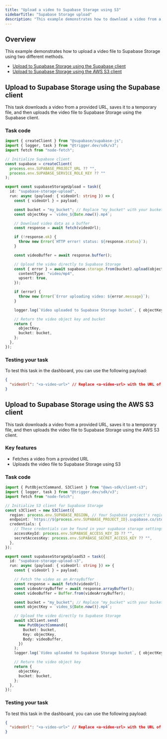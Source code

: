 ```yaml
---
title: "Upload a video to Supabase Storage using S3"
sidebarTitle: "Supabase Storage upload"
description: "This example demonstrates how to download a video from a URL and upload it to Supabase Storage using Trigger.dev."
---
```



## Overview

This example demonstrates how to upload a video file to Supabase Storage using two different methods.

- [Upload to Supabase Storage using the Supabase client](/guides/examples/supabase-storage-upload#example-1-upload-to-supabase-storage-using-the-supabase-storage-client)
- [Upload to Supabase Storage using the AWS S3 client](/guides/examples/supabase-storage-upload#example-2-upload-to-supabase-storage-using-the-aws-s3-client)

## Upload to Supabase Storage using the Supabase client

This task downloads a video from a provided URL, saves it to a temporary file, and then uploads the video file to Supabase Storage using the Supabase client.

### Task code

```ts trigger/supabase-storage-upload.ts
import { createClient } from "@supabase/supabase-js";
import { logger, task } from "@trigger.dev/sdk/v3";
import fetch from "node-fetch";

// Initialize Supabase client
const supabase = createClient(
  process.env.SUPABASE_PROJECT_URL ?? "",
  process.env.SUPABASE_SERVICE_ROLE_KEY ?? ""
);

export const supabaseStorageUpload = task({
  id: "supabase-storage-upload",
  run: async (payload: { videoUrl: string }) => {
    const { videoUrl } = payload;

    const bucket = "my_bucket"; // Replace "my_bucket" with your bucket name
    const objectKey = `video_${Date.now()}.mp4`;

    // Download video data as a buffer
    const response = await fetch(videoUrl);

    if (!response.ok) {
      throw new Error(`HTTP error! status: ${response.status}`);
    }

    const videoBuffer = await response.buffer();

    // Upload the video directly to Supabase Storage
    const { error } = await supabase.storage.from(bucket).upload(objectKey, videoBuffer, {
      contentType: "video/mp4",
      upsert: true,
    });

    if (error) {
      throw new Error(`Error uploading video: ${error.message}`);
    }

    logger.log(`Video uploaded to Supabase Storage bucket`, { objectKey });

    // Return the video object key and bucket
    return {
      objectKey,
      bucket: bucket,
    };
  },
});
```

### Testing your task

To test this task in the dashboard, you can use the following payload:

```json
{
  "videoUrl": "<a-video-url>" // Replace <a-video-url> with the URL of the video you want to upload
}
```

## Upload to Supabase Storage using the AWS S3 client

This task downloads a video from a provided URL, saves it to a temporary file, and then uploads the video file to Supabase Storage using the AWS S3 client.

### Key features

- Fetches a video from a provided URL
- Uploads the video file to Supabase Storage using S3

### Task code

```ts trigger/supabase-storage-upload-s3.ts
import { PutObjectCommand, S3Client } from "@aws-sdk/client-s3";
import { logger, task } from "@trigger.dev/sdk/v3";
import fetch from "node-fetch";

// Initialize S3 client for Supabase Storage
const s3Client = new S3Client({
  region: process.env.SUPABASE_REGION, // Your Supabase project's region e.g. "us-east-1"
  endpoint: `https://${process.env.SUPABASE_PROJECT_ID}.supabase.co/storage/v1/s3`,
  credentials: {
    // These credentials can be found in your supabase storage settings, under 'S3 access keys'
    accessKeyId: process.env.SUPABASE_ACCESS_KEY_ID ?? "",
    secretAccessKey: process.env.SUPABASE_SECRET_ACCESS_KEY ?? "",
  },
});

export const supabaseStorageUploadS3 = task({
  id: "supabase-storage-upload-s3",
  run: async (payload: { videoUrl: string }) => {
    const { videoUrl } = payload;

    // Fetch the video as an ArrayBuffer
    const response = await fetch(videoUrl);
    const videoArrayBuffer = await response.arrayBuffer();
    const videoBuffer = Buffer.from(videoArrayBuffer);

    const bucket = "my_bucket"; // Replace "my_bucket" with your bucket name
    const objectKey = `video_${Date.now()}.mp4`;

    // Upload the video directly to Supabase Storage
    await s3Client.send(
      new PutObjectCommand({
        Bucket: bucket,
        Key: objectKey,
        Body: videoBuffer,
      })
    );
    logger.log(`Video uploaded to Supabase Storage bucket`, { objectKey });

    // Return the video object key
    return {
      objectKey,
      bucket: bucket,
    };
  },
});
```

### Testing your task

To test this task in the dashboard, you can use the following payload:

```json
{
  "videoUrl": "<a-video-url>" // Replace <a-video-url> with the URL of the video you want to upload
}
```

<SupabaseDocsCards />
